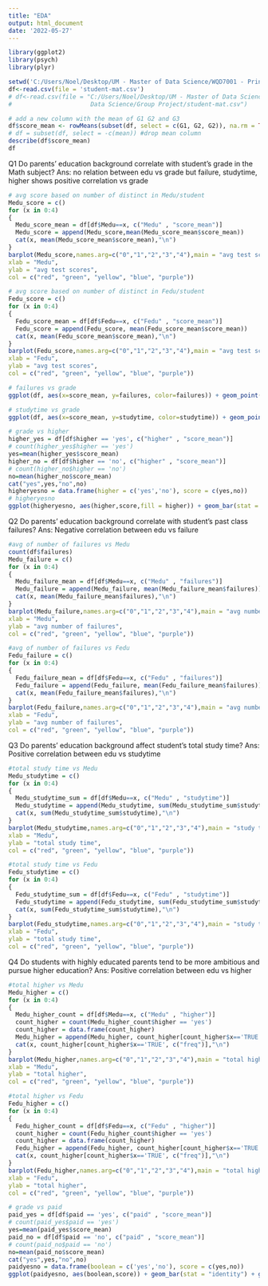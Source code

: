 ---
title: "EDA"
output: html_document
date: '2022-05-27'
---

```{r setup}
library(ggplot2)
library(psych)
library(plyr)

setwd('C:/Users/Noel/Desktop/UM - Master of Data Science/WQD7001 - Principles of Data Science/Group Project')
df<-read.csv(file = 'student-mat.csv')
# df<-read.csv(file = "C:/Users/Noel/Desktop/UM - Master of Data Science/WQD7001 - Principles of 
#                      Data Science/Group Project/student-mat.csv")

# add a new column with the mean of G1 G2 and G3
df$score_mean <- rowMeans(subset(df, select = c(G1, G2, G2)), na.rm = TRUE)
# df = subset(df, select = -c(mean)) #drop mean column
describe(df$score_mean)
df
```

################################################################################
Q1 Do parents’ education background correlate with student’s grade in the Math subject?
Ans: no relation between edu vs grade
     but
     failure, studytime, higher shows positive correlation vs grade 

```{r}
# avg score based on number of distinct in Medu/student 
Medu_score = c()
for (x in 0:4)
{
  Medu_score_mean = df[df$Medu==x, c("Medu" , "score_mean")]
  Medu_score = append(Medu_score,mean(Medu_score_mean$score_mean))
  cat(x, mean(Medu_score_mean$score_mean),"\n")
}
barplot(Medu_score,names.arg=c("0","1","2","3","4"),main = "avg test scores vs Medu",
xlab = "Medu",
ylab = "avg test scores",
col = c("red", "green", "yellow", "blue", "purple"))
```

```{r}
# avg score based on number of distinct in Fedu/student 
Fedu_score = c()
for (x in 0:4)
{
  Fedu_score_mean = df[df$Fedu==x, c("Fedu" , "score_mean")]
  Fedu_score = append(Fedu_score, mean(Fedu_score_mean$score_mean))
  cat(x, mean(Fedu_score_mean$score_mean),"\n")
}
barplot(Fedu_score,names.arg=c("0","1","2","3","4"),main = "avg test scores vs Fedu",
xlab = "Fedu",
ylab = "avg test scores",
col = c("red", "green", "yellow", "blue", "purple"))
```

```{r}
# failures vs grade
ggplot(df, aes(x=score_mean, y=failures, color=failures)) + geom_point(size=3)
```

```{r}
# studytime vs grade
ggplot(df, aes(x=score_mean, y=studytime, color=studytime)) + geom_point(size = 3)
```

```{r}
# grade vs higher
higher_yes = df[df$higher == 'yes', c("higher" , "score_mean")]
# count(higher_yes$higher == 'yes')
yes=mean(higher_yes$score_mean)
higher_no = df[df$higher == 'no', c("higher" , "score_mean")]
# count(higher_no$higher == 'no')
no=mean(higher_no$score_mean)
cat("yes",yes,"no",no)
higheryesno = data.frame(higher = c('yes','no'), score = c(yes,no))
# higheryesno
ggplot(higheryesno, aes(higher,score,fill = higher)) + geom_bar(stat = "identity") + geom_text(aes(label = signif(score)), nudge_y = 1)
```

################################################################################
Q2 Do parents’ education background correlate with student’s past class failures?
Ans: Negative correlation between edu vs failure

```{r}
#avg of number of failures vs Medu
count(df$failures)
Medu_failure = c()
for (x in 0:4)
{
  Medu_failure_mean = df[df$Medu==x, c("Medu" , "failures")]
  Medu_failure = append(Medu_failure, mean(Medu_failure_mean$failures))
  cat(x, mean(Medu_failure_mean$failures),"\n")
}
barplot(Medu_failure,names.arg=c("0","1","2","3","4"),main = "avg number of failures vs Medu",
xlab = "Medu",
ylab = "avg number of failures",
col = c("red", "green", "yellow", "blue", "purple"))
```

```{r}
#avg of number of failures vs Fedu
Fedu_failure = c()
for (x in 0:4)
{
  Fedu_failure_mean = df[df$Fedu==x, c("Fedu" , "failures")]
  Fedu_failure = append(Fedu_failure, mean(Fedu_failure_mean$failures))
  cat(x, mean(Fedu_failure_mean$failures),"\n")
}
barplot(Fedu_failure,names.arg=c("0","1","2","3","4"),main = "avg number of failures vs Fedu",
xlab = "Fedu",
ylab = "avg number of failures",
col = c("red", "green", "yellow", "blue", "purple"))
```

################################################################################
Q3 Do parents’ education background affect student’s total study time?
Ans: Positive correlation between edu vs studytime 

```{r}
#total study time vs Medu
Medu_studytime = c()
for (x in 0:4)
{
  Medu_studytime_sum = df[df$Medu==x, c("Medu" , "studytime")]
  Medu_studytime = append(Medu_studytime, sum(Medu_studytime_sum$studytime))
  cat(x, sum(Medu_studytime_sum$studytime),"\n")
}
barplot(Medu_studytime,names.arg=c("0","1","2","3","4"),main = "study time vs Medu",
xlab = "Medu",
ylab = "total study time",
col = c("red", "green", "yellow", "blue", "purple"))
```


```{r}
#total study time vs Fedu
Fedu_studytime = c()
for (x in 0:4)
{
  Fedu_studytime_sum = df[df$Fedu==x, c("Fedu" , "studytime")]
  Fedu_studytime = append(Fedu_studytime, sum(Fedu_studytime_sum$studytime))
  cat(x, sum(Fedu_studytime_sum$studytime),"\n")
}
barplot(Fedu_studytime,names.arg=c("0","1","2","3","4"),main = "study time vs Fedu",
xlab = "Fedu",
ylab = "total study time",
col = c("red", "green", "yellow", "blue", "purple"))
```

################################################################################
Q4 Do students with highly educated parents tend to be more ambitious and pursue higher education?
Ans: Positive correlation between edu vs higher

```{r}
#total higher vs Medu
Medu_higher = c()
for (x in 0:4)
{
  Medu_higher_count = df[df$Medu==x, c("Medu" , "higher")]
  count_higher = count(Medu_higher_count$higher == 'yes')
  count_higher = data.frame(count_higher)
  Medu_higher = append(Medu_higher, count_higher[count_higher$x=='TRUE', c("freq")])
  cat(x, count_higher[count_higher$x=='TRUE', c("freq")],"\n")
}
barplot(Medu_higher,names.arg=c("0","1","2","3","4"),main = "total higher vs Medu",
xlab = "Medu",
ylab = "total higher",
col = c("red", "green", "yellow", "blue", "purple"))
```


```{r}
#total higher vs Fedu
Fedu_higher = c()
for (x in 0:4)
{
  Fedu_higher_count = df[df$Fedu==x, c("Fedu" , "higher")]
  count_higher = count(Fedu_higher_count$higher == 'yes')
  count_higher = data.frame(count_higher)
  Fedu_higher = append(Fedu_higher, count_higher[count_higher$x=='TRUE', c("freq")])
  cat(x, count_higher[count_higher$x=='TRUE', c("freq")],"\n")
}
barplot(Fedu_higher,names.arg=c("0","1","2","3","4"),main = "total higher vs Fedu",
xlab = "Fedu",
ylab = "total higher",
col = c("red", "green", "yellow", "blue", "purple"))
```



```{r}
# grade vs paid
paid_yes = df[df$paid == 'yes', c("paid" , "score_mean")]
# count(paid_yes$paid == 'yes')
yes=mean(paid_yes$score_mean)
paid_no = df[df$paid == 'no', c("paid" , "score_mean")]
# count(paid_no$paid == 'no')
no=mean(paid_no$score_mean)
cat("yes",yes,"no",no)
paidyesno = data.frame(boolean = c('yes','no'), score = c(yes,no))
ggplot(paidyesno, aes(boolean,score)) + geom_bar(stat = "identity") + geom_text(aes(label = signif(score)), nudge_y = 1)
```
